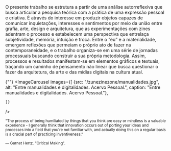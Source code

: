 
<div className="space-y-8">
  <div className="prose prose-lg max-w-none">
  O presente trabalho se estrutura a partir de uma análise autorreflexiva que busca articular a pesquisa teórica com a prática de uma expressão pessoal e criativa. É através do interesse em produzir objetos capazes de comunicar inquietações, interesses e sentimentos por meio da união entre grafia, arte, design e arquitetura, que as experimentações com zines adentram o processo e estabelecem uma perspectiva que entrelaça subjetividade, memória, intuição e troca. Entre o “eu” e a materialidade, emergem reflexões que permeiam o próprio ato de fazer na contemporaneidade, e o trabalho organiza-se em uma série de jornadas processuais buscando construir a sua própria metodologia. Assim, processos e resultados manifestam-se em elementos gráficos e textuais, traçando um caminho de pensamento não linear que busca questionar o fazer da arquitetura, da arte e das mídias digitais na cultura atual.
  </div>

  {""}
  <ImageCarousel
    images={[
        {src: "/zunezinezone/manualidades.jpg", alt: "Entre manualidades e digitalidades. Acervo Pessoal.", caption: "Entre manualidades e digitalidades. Acervo Pessoal."},
  
    ]}
  />

<sup>"The process of being humiliated by things that you think are easy or mindless is a valuable experience - I generally think that innovation occurs out of porting your ideas and processes into a field that you're not familiar with, and actually doing this on a regular basis is a crucial part of practicing inventiveness."<sup> 
 

<sup> — Garnet Hertz. "Critical Making".</sup> 
</p>

</div>
